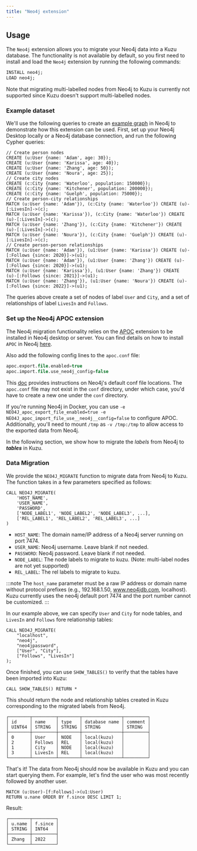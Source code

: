 ```yaml
---
title: "Neo4j extension"
---
```



## Usage
The `Neo4j` extension allows you to migrate your Neo4j data into a Kuzu database.
The functionality is not available by default, so you first need to install and load the `Neo4j` extension by running the following commands:

```sql
INSTALL neo4j;
LOAD neo4j;
```

Note that migrating multi-labelled nodes from Neo4j to Kuzu is currently not supported since Kuzu doesn't support multi-labelled nodes.

### Example dataset

We'll use the following queries to create an [example graph](/cypher/query-clauses/example-database/) in Neo4j to demonstrate how this extension can be used.
First, set up your Neo4j Desktop locally or a Neo4j database connection, and run the following Cypher queries:

```cypher
// Create person nodes
CREATE (u:User {name: 'Adam', age: 30});
CREATE (u:User {name: 'Karissa', age: 40});
CREATE (u:User {name: 'Zhang', age: 50});
CREATE (u:User {name: 'Noura', age: 25});
// Create city nodes
CREATE (c:City {name: 'Waterloo', population: 150000});
CREATE (c:City {name: 'Kitchener', population: 200000});
CREATE (c:City {name: 'Guelph', population: 75000});
// Create person-city relationships
MATCH (u:User {name: 'Adam'}), (c:City {name: 'Waterloo'}) CREATE (u)-[:LivesIn]->(c);
MATCH (u:User {name: 'Karissa'}), (c:City {name: 'Waterloo'}) CREATE (u)-[:LivesIn]->(c);
MATCH (u:User {name: 'Zhang'}), (c:City {name: 'Kitchener'}) CREATE (u)-[:LivesIn]->(c);
MATCH (u:User {name: 'Noura'}), (c:City {name: 'Guelph'}) CREATE (u)-[:LivesIn]->(c);
// Create person-person relationships
MATCH (u:User {name: 'Adam'}), (u1:User {name: 'Karissa'}) CREATE (u)-[:Follows {since: 2020}]->(u1);
MATCH (u:User {name: 'Adam'}), (u1:User {name: 'Zhang'}) CREATE (u)-[:Follows {since: 2020}]->(u1);
MATCH (u:User {name: 'Karissa'}), (u1:User {name: 'Zhang'}) CREATE (u)-[:Follows {since: 2021}]->(u1);
MATCH (u:User {name: 'Zhang'}), (u1:User {name: 'Noura'}) CREATE (u)-[:Follows {since: 2022}]->(u1);
```

The queries above create a set of nodes of label `User` and `City`, and a set of relationships of label `LivesIn` and `Follows`.

### Set up the Neo4j APOC extension
The Neo4j migration functionality relies on the [APOC](https://neo4j.com/labs/apoc/) extension to be installed in Neo4j desktop or server. 
You can find details on how to install `APOC` in Neo4j [here](https://neo4j.com/labs/apoc/5/installation/).

Also add the following config lines to the `apoc.conf` file:
```sql
apoc.export.file.enabled=true
apoc.import.file.use_neo4j_config=false
```
This [doc](https://neo4j.com/docs/operations-manual/current/configuration/file-locations/#neo4j-config) provides instructions on Neo4j's default conf file locations.
The `apoc.conf` file may not exist in the `conf` directory, under which case, you'd have to create a new one under the `conf` directory.

If you're running Neo4j in Docker, you can use `-e NEO4J_apoc_export_file_enabled=true -e NEO4J_apoc_import_file_use__neo4j__config=false` to configure APOC.
Additionally, you'll need to mount `/tmp` as `-v /tmp:/tmp` to allow access to the exported data from Neo4j.

In the following section, we show how to migrate the *labels* from Neo4j to *__tables__* in Kuzu.

### Data Migration

We provide the `NEO4J_MIGRATE` function to migrate data from Neo4j to Kuzu.
The function takes in a few parameters specified as follows:

```cypher
CALL NEO4J_MIGRATE(
    'HOST_NAME',
    'USER_NAME',
    'PASSWORD',
    ['NODE_LABEL1', 'NODE_LABEL2', 'NODE_LABEL3', ...],
    ['REL_LABEL1', 'REL_LABEL2', 'REL_LABEL3', ...]
)
```
- `HOST_NAME`: The domain name/IP address of a Neo4j server running on port 7474.
- `USER_NAME`: Neo4j username. Leave blank if not needed.
- `PASSWORD`: Neo4j password. Leave blank if not needed.
- `NODE_LABEL`: The node labels to migrate to kuzu. (Note: multi-label nodes are not yet supported)
- `REL_LABEL`: The rel labels to migrate to kuzu.

:::note
The `host_name` parameter must be a raw IP address or domain name without protocol prefixes (e.g., 192.168.1.50, www.neo4jdb.com, localhost).
Kuzu currently uses the neo4j default port 7474 and the port number cannot be customized.
:::

In our example above, we can specify `User` and `City` for node tables, and `LivesIn` and `Follows` fore relationship tables:
```cypher
CALL NEO4J_MIGRATE(
    "localhost",
    "neo4j",
    "neo4jpassword",
    ["User", "City"],
    ["Follows", "LivesIn"]
);
```

Once finished, you can use `SHOW_TABLES()` to verify that the tables have been imported into Kuzu:
```cypher
CALL SHOW_TABLES() RETURN *
```

This should return the node and relationship tables created in Kuzu corresponding to the migrated labels from Neo4j.
```
┌────────┬─────────┬────────┬───────────────┬─────────┐
│ id     │ name    │ type   │ database name │ comment │
│ UINT64 │ STRING  │ STRING │ STRING        │ STRING  │
├────────┼─────────┼────────┼───────────────┼─────────┤
│ 0      │ User    │ NODE   │ local(kuzu)   │         │
│ 2      │ Follows │ REL    │ local(kuzu)   │         │
│ 1      │ City    │ NODE   │ local(kuzu)   │         │
│ 3      │ LivesIn │ REL    │ local(kuzu)   │         │
└────────┴─────────┴────────┴───────────────┴─────────┘
```

That's it! The data from Neo4j should now be available in Kuzu and you can start querying them.
For example, let's find the user who was most recently followed by another user.

```cypher
MATCH (u:User)-[f:Follows]->(u1:User)
RETURN u.nane ORDER BY f.since DESC LIMIT 1;
```

Result:
```
┌────────┬─────────┐
│ u.name │ f.since │
│ STRING │ INT64   │
├────────┼─────────┤
│ Zhang  │ 2022    │
└────────┴─────────┘
```
